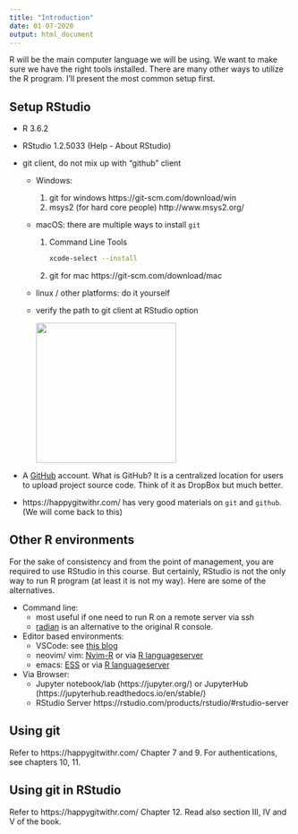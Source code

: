 ```yaml
---
title: "Introduction"
date: 01-07-2020
output: html_document
---
```


R will be the main computer language we will be using.
We want to make sure we have the right tools installed. There are many
other ways to utilize the R program. I'll present the most common
setup first.


## Setup RStudio

- R 3.6.2
- RStudio 1.2.5033 (Help - About RStudio)
- git client, do not mix up with "github" client

  - Windows: 
    1. git for windows https://git-scm.com/download/win
    2. msys2 (for hard core people) http://www.msys2.org/
  - macOS: 
    there are multiple ways to install `git`
    1. Command Line Tools

        ```bash
        xcode-select --install
        ```

    2. git for mac  https://git-scm.com/download/mac
  - linux / other platforms: do it yourself

  - verify the path to git client at RStudio option

    ![](git.png){width=250px}
- A [GitHub](https://github.com/) account. What is GitHub? It is a centralized location for users to upload project source code. Think of it as DropBox but much better.

- https://happygitwithr.com/ has very good materials on `git` and `github`. (We will come back to this)


## Other R environments

For the sake of consistency and from the point of management, you are required to use RStudio in this course. But certainly, RStudio is not the only way to run R program (at least it is not my way). Here are some of the alternatives.

- Command line:
  - most useful if one need to run R on a remote server via ssh
  - [radian](https://github.com/randy3k/radian) is an alternative to the original R console.
- Editor based environments:
  - VSCode: see [this blog](https://renkun.me/2019/12/26/writing-r-in-vscode-interacting-with-an-r-session/)
  - neovim/ vim: [Nvim-R](https://github.com/jalvesaq/Nvim-R) or via [R languageserver](https://github.com/REditorSupport/languageserver)
  - emacs: [ESS](https://ess.r-project.org/) or via [R languageserver](https://github.com/REditorSupport/languageserver)
- Via Browser:
  - Jupyter notebook/lab (https://jupyter.org/) or JupyterHub (https://jupyterhub.readthedocs.io/en/stable/)
  - RStudio Server https://rstudio.com/products/rstudio/#rstudio-server

## Using git

Refer to https://happygitwithr.com/ Chapter 7 and 9. For authentications, see chapters 10, 11.

## Using git in RStudio

Refer to https://happygitwithr.com/ Chapter 12. Read also section III, IV and V of the book.

